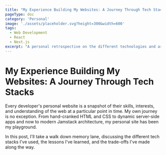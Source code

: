 ```yaml
---
title: "My Experience Building My Websites: A Journey Through Tech Stacks"
pageType: doc
category: 'Personal'
image: './assets/placeholder.svg?height=300&width=600'
tags:
  - Web Development
  - React
  - Next.js
excerpt: "A personal retrospective on the different technologies and architectures I've used to build my personal websites over the years, from simple HTML to modern Jamstack sites."
---
```


# My Experience Building My Websites: A Journey Through Tech Stacks

Every developer's personal website is a snapshot of their skills, interests, and understanding of the web at a particular point in time. My own journey is no exception. From hand-cranked HTML and CSS to dynamic server-side apps and now to modern Jamstack architecture, my personal site has been my playground.

In this post, I'll take a walk down memory lane, discussing the different tech stacks I've used, the lessons I've learned, and the trade-offs I've made along the way.